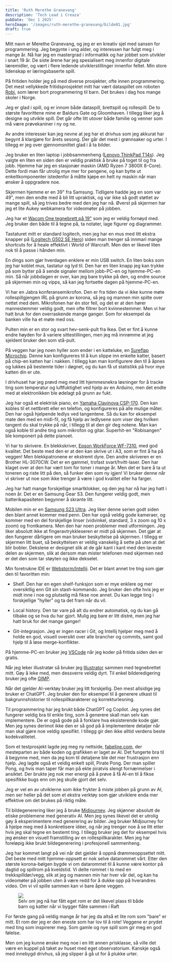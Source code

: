 ```yaml
---
title: 'Ruth Merethe Granevang'
description: 'Tech Lead i Creaza'
pubDate: 'Dec 1 2025'
heroImage: '/images/ruth-merethe-granevang/bilde01.jpg'
draft: true
---
```









<Question1/>

Mitt navn er Merethe Granevang, og jeg er en kreativ sjel med sansen for programmering. Jeg begynte i ung alder, og interessen har fulgt meg i mange år. Nå har jeg en mastergrad i informatikk og har jobbet som utvikler i snart 19 år. De siste årene har jeg spesialisert meg innenfor digitale læremidler, og vært i flere ledende utviklerstillinger innenfor feltet. Min store lidenskap er læringsbaserte spill.

På fritiden holder jeg på med diverse prosjekter, ofte innen programmering. Det mest vellykkede fritidsprosjektet mitt har vært dataspillet om roboten [Robi](https://www.youtube.com/watch?v=wPeUhC-EOys), som lærer bort programmering til barn. Det brukes i dag hos mange skoler i Norge.

Jeg er glad i spill, og er innom både dataspill, brettspill og rollespill. De to største favorittene mine er Baldurs Gate og Gloomhaven. I tillegg liker jeg å designe og utvikle spill. Det går ofte litt utover både familie og venner som må være prøvekaniner i ny og ne.

Av andre interesser kan jeg nevne at jeg har et drivhus som jeg akkurat har begynt å klargjøre for årets sesong. Der går det mest i grønnsaker og urter. I tillegg er jeg over gjennomsnittet glad i å ta bilder.

<Question2/>

Jeg bruker en liten laptop i jobbsammenheng ([Lenovo ThinkPad T14s](https://www.lenovo.com/no/no/p/laptops/thinkpad/thinkpadt/thinkpad-t14s-g1/22tpt14t4s1?orgRef=https%253A%252F%252Fwww.google.com%252F)). Jeg valgte en liten en siden den er veldig praktisk å bruke på toget til og fra jobb. Hjemme har jeg en stasjonær maskin (AMD Ryzen 7 3800X 8-Core). Dette fordi man får utrolig mye mer for pengene, og kan bytte ut enkeltkomponenter istedenfor å måtte kjøpe en helt ny maskin når man ønsker å oppgradere noe.

Skjermen hjemme er en 39" fra Samsung. Tidligere hadde jeg en som var 49", men den endte med å bli litt upraktisk, og var ikke så godt støttet av mange spill, så jeg trives bedre med den jeg har nå. Øverst på skjermen har jeg et lite Aukey webkamera for videomøter på jobben.

Jeg har et [Wacom One tegnebrett på 19"](https://estore.wacom.com/en-us/discover-wacom-one) som jeg er veldig fornøyd med. Jeg bruker den både til å tegne på, ta notater, lage figurer og diagrammer.

Tastaturet mitt er standard logitech, men jeg har en mus med litt ekstra knapper på ([Logitech G502 SE Hero](https://www.logitechg.com/en-us/products/gaming-mice/g502-hero-gaming-mouse.910-005469.html)) siden man trenger så innmari mange shortcuts for å heale effektivt i World of Warcraft. Men den er likevel liten nok til å passe i hånden min.

En dings som gjør hverdagen enklere er min USB switch. En liten boks som jeg har koblet mus, tastatur og lyd til. Den har en liten knapp jeg kan trykke på som bytter på å sende signaler mellom jobb-PC-en og hjemme-PC-en min. Så når jobbdagen er over, kan jeg bare trykke på den, og endre source på skjermen min og vipps, så kan jeg fortsette dagen på hjemme-PC-en.

Vi har en Jabra konferansemikrofon. Den er fra tiden da vi ikke kunne møte rollespillgjengen IRL på grunn av korona, så jeg og mannen min spilte over nettet med dem. Mikrofonen har én stor feil, og det er at den hører mannestemmer veldig godt, men ofte filtrer bort kvinnestemmer. Men vi har hatt bruk for den overraskende mange ganger. Som for eksempel da banken ville ha et møte med oss.

Pulten min er en stor og svart hev-senk-pult fra Ikea. Det er fint å kunne endre høyden for å variere sittestillingen,  men jeg må innrømme at jeg sjeldent bruker den som stå-pult.

På veggen har jeg noen hyller som ender i en katteluke, en [Sureflap Microchip](https://www.surepetcare.com/en-gb/pet-doors/microchip-cat-flap). Denne kan konfigureres til å kun slippe inn enkelte katter, basert på chip-en katten har i nakken. I tillegg kan man konfigurere den til å åpnes og lukkes på bestemte tider i døgnet, og du kan få ut statistikk på hvor mye katten din er ute.

I drivhuset har jeg prøvd meg med litt hjemmesnekra løsninger for å tracke ting som temperatur og luftfuktighet ved hjelp av en Arduino, men det endte med at elektronikken ble ødelagt på grunn av fukt.

Jeg har også et elektrisk piano, en [Yamaha Clavinova CSP-170](https://no.yamaha.com/no/products/musical_instruments/pianos/clavinova/csp-170/index.html). Den kan kobles til et nettbrett eller en telefon, og konfigureres på alle mulige måter. Den har også hjelpende ledlys ved tangentene. Så du kan for eksempel mate den med en midi-fil, og få hjelp av ledlysene som viser deg hvilken tangent du skal trykke på når, i tillegg til at den gir deg notene. Man kan også koble til andre ting som mikrofon og gitar. Superhit-en "Robisangen" ble komponert på dette pianoet.

Vi har to skrivere. En blekkskriver, [Epson WorkForce WF-7310](https://www.epson.no/no_NO/produkter/skrivere/inkjet/microbusiness/workforce-wf-7310dtw/p/31162), med god kvalitet. Det beste med den er at den kan skrive ut i A3, som er fint å ha på veggen! Men blekkpatronene er ekstremt dyre. Den andre skriveren er en Brother HL-3070CW. Det er en gammel, trofast svart/hvitt-laser. Den har klaget over at den har vært tom for toner i mange år. Men det er bare å ta ut toneren og riste litt på den, så funker den som ny igjen! Vi bruker denne når vi skriver ut noe som ikke trenger å være i god kvalitet eller ha farger.

Jeg har hatt mange forskjellige smartklokker, og den jeg har nå har jeg hatt i noen år. Det er en Samsung Gear S3. Den fungerer veldig godt, men batterikapasiteten begynner å skrante litt.

Mobilen min er en [Samsung S23 Ultra](https://www.samsung.com/no/smartphones/galaxy-s23-ultra/specs/). Jeg liker denne serien godt siden den blant annet kommer med penn. Den har også veldig gode kameraer, og kommer med en del forskjellige linser (vidvinkel, standard, 3 x zoom og 10 x zoom) og frontkamera. Men den har noen problemer med utformingen. Jeg liker absolutt ikke at fingeravtrykkleseren er midt på skjermen. Det gjør at den fungerer dårligere om man bruker beskyttelse på skjermen. I tillegg er skjermen litt buet, så beskyttelsen er veldig vanskelig å sette på uten at det blir bobler. Dekslene er designet slik at de går kant i kant med den laveste delen av skjermen, slik at dersom man mister telefonen med skjermen ned er det den som tar støyten og ikke dekselet.


<Question3/>

Min foretrukne IDE er [Webstorm/Intellij](https://www.jetbrains.com/webstorm/). Det er blant annet tre ting som gjør den til favoritten min:

* Shelf. Den har en egen shelf-funksjon som er mye enklere og mer oversiktlig enn Git sin stash-kommando. Jeg bruker den ofte hvis jeg er midt inne i noe og plutselig må fikse noe annet. Du kan legge ting i forskjellige "hyller" og ta det fram når du vil.

* Local history. Den tar vare på alt du endrer automatisk, og du kan gå tilbake og se hva du har gjort. Mulig jeg bare er litt distré, men jeg har hatt bruk for det mange ganger!

* Git-integrasjon. Jeg er ingen racer i Git, og Intellij hjelper meg med å holde en god, visuell oversikt over alle brancher og commits, samt god hjelp til å løse merge-konflikter.

På hjemme-PC-en bruker jeg [VSCode](https://code.visualstudio.com/) når jeg koder på fritida siden den er gratis.

Når jeg leker illustratør så bruker jeg [Illustrator](https://www.adobe.com/products/illustrator.html) sammen med tegnebrettet mitt. Gøy å leke med, men dessverre veldig dyrt. Til enkel bilderedigering bruker jeg ofte [GIMP](https://www.gimp.org/).

Når det gjelder AI-verktøy bruker jeg litt forskjellig. Den mest allsidige jeg bruker er ChatGPT. Jeg bruker den for eksempel til å generere utkast til bakgrunnshistorier til rollespillkarakterer og korrekturlesning.

Til programmering har jeg brukt både ChatGPT og Copilot. Jeg synes det fungerer veldig bra til enkle ting, som å generere skall man selv kan implementere. De er også gode på å forklare hva eksisterende kode gjør. Men jeg synes derimot ikke den er så god på å implementere detaljer når man skal gjøre noe veldig spesifikt. I tillegg gir den ikke alltid verdens beste kodekvalitetet.

Som et testprosjekt lagde jeg meg ny nettside, [fabeline.com](https://fabeline.com), der mesteparten av både koden og grafikken er laget av AI. Det fungerte bra til å begynne med, men da jeg kom til detaljene ble det mer frustrasjon enn hjelp. Jeg lagde også et veldig enkelt spill, Pirate Pong. Der man spiller Pong, og hvis man taper får man på ekte piratvis slengt fornærmelser i ansiktet. Der brukte jeg nok mer energi på å prøve å få AI-en til å fikse spesifikke bugs enn om jeg skulle gjort det selv.

Jeg er vel en av utviklerne som ikke frykter å miste jobben på grunn av AI, men ser heller på det som et ekstra verktøy som gjør utviklere enda mer effektive om det brukes på riktig måte.

Til bildegenerering liker jeg å bruke [Midjourney](https://www.midjourney.com/home). Jeg skjønner absolutt de etiske problemene med generativ AI. Men jeg synes likevel det er utrolig gøy å eksperimentere med generering av bilder. Jeg bruker Midjourney for å hjelpe meg med å konkretisere idéer, og når jeg trenger noe å se litt etter hvis jeg skal tegne en bestemt ting. I tillegg bruker jeg det for eksempel hvis jeg ønsker en visuell framstilling av en rollespillkarakter. Men jeg har foreløpig ikke brukt bildegenerering i profesjonell sammenheng.


<Question4/>

Jeg har kommet langt på vei når det gjelder å oppnå drømmeoppsettet mitt. Det beste med mitt hjemme-oppsett er nok selve datarommet vårt. Etter den største korona-bølgen bygde vi om datarommet til å kunne være kontor på dagtid og spillrom på kveldstid. Vi delte rommet i to med en trekkspilldør/vegg, slik at jeg og mannen min har hver vår del, og kan ha videomøter på jobben uten å være redd for å dukke opp på hverandres video. Om vi vil spille sammen kan vi bare åpne veggen.

<figure>
    <img src='/images/ruth-merethe-granevang/bilde02_.jpg'/>
    <figcaption>
        Selv om jeg nå har fått eget rom er det likevel plass til både barn og katter når vi bygger flåte sammen i Raft
    </figcaption>
</figure>

For første gang på veldig mange år har jeg da altså et lite rom som "bare" er mitt. Et rom der jeg er den eneste som har lov til å rote! Veggene er prydet med ting som inspirerer meg. Som gamle og nye spill som gir meg en god følelse.

Men om jeg kunne ønske meg noe i en litt annen prisklasse, så ville det være en kuppel på taket av huset med eget observatorium. Kanskje også med innebygd drivhus, så jeg slipper å gå ut for å plukke urter.